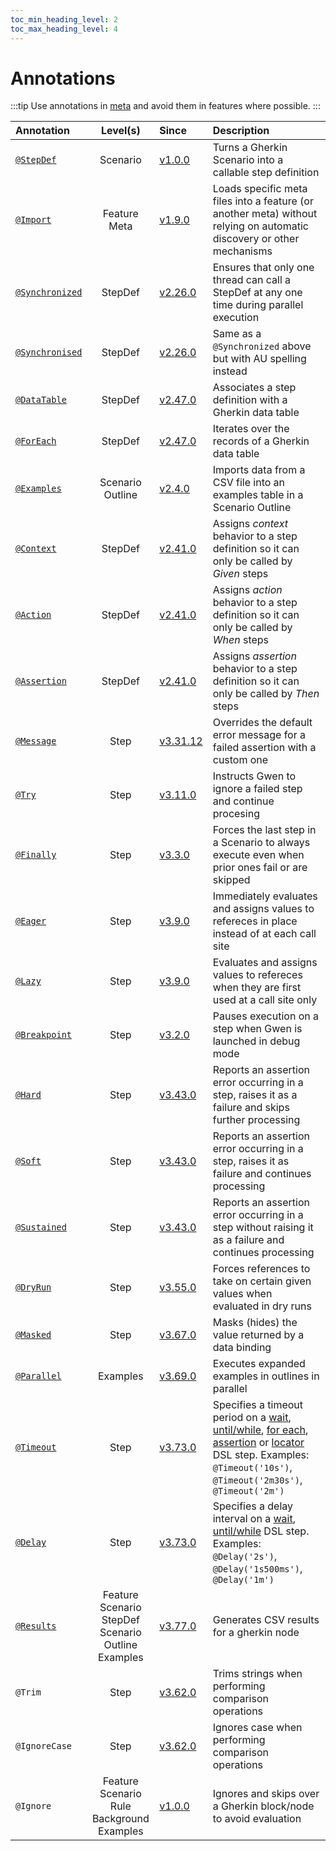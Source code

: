 ```yaml
--- 
toc_min_heading_level: 2
toc_max_heading_level: 4
---
```


# Annotations

:::tip 
Use annotations in [meta](/docs/meta) and avoid them in features where possible.
:::

| Annotation                                                       | Level(s)                                                  | Since                                                                           | Description                                                                                                           |
| :--------------------------------------------------------------- | :-------------------------------------------------------: | :------------------------------------------------------------------------------ | :-------------------------------------------------------------------------------------------------------------------- |
| [`@StepDef`](/docs/meta#stepdefs)                                | Scenario                                                  | [v1.0.0](https://github.com/gwen-interpreter/gwen-web/releases/tag/v1.0.0)      | Turns a Gherkin Scenario into a callable step definition                                                              |
| [`@Import`](/docs/meta#import-strategy)                          | Feature<br/>Meta                                          | [v1.9.0](https://github.com/gwen-interpreter/gwen-web/releases/tag/v1.9.0)      | Loads specific meta files into a feature (or another meta) without relying on automatic discovery or other mechanisms |
| [`@Synchronized`](/docs/meta#synchronized-stepdefs)              | StepDef                                                   | [v2.26.0](https://github.com/gwen-interpreter/gwen-web/releases/tag/v2.26.0)    | Ensures that only one thread can call a StepDef at any one time during parallel execution                             |
| [`@Synchronised`](/docs/meta#synchronized-stepdefs)              | StepDef                                                   | [v2.26.0](https://github.com/gwen-interpreter/gwen-web/releases/tag/v2.26.0)    | Same as a `@Synchronized` above but with AU spelling instead                                                          |
| [`@DataTable`](/docs/data-tables)                                | StepDef                                                   | [v2.47.0](https://github.com/gwen-interpreter/gwen-web/releases/tag/v2.47.0)    | Associates a step definition with a Gherkin data table                                                                |
| [`@ForEach`](/docs/data-tables)                                  | StepDef                                                   | [v2.47.0](https://github.com/gwen-interpreter/gwen-web/releases/tag/v2.47.0)    | Iterates over the records of a Gherkin data table                                                                     |
| [`@Examples`](/docs/data-feeds#examples-annotation)              | Scenario Outline                                          | [v2.4.0](https://github.com/gwen-interpreter/gwen-web/releases/tag/v2.4.0)      | Imports data from a CSV file into an examples table in a Scenario Outline                                             |
| [`@Context`](/docs#behavioural-rules-and-semantics)              | StepDef                                                   | [v2.41.0](https://github.com/gwen-interpreter/gwen-web/releases/tag/v2.41.0)    | Assigns *context* behavior to a step definition so it can only be called by *Given* steps                             |
| [`@Action`](/docs#behavioural-rules-and-semantics)               | StepDef                                                   | [v2.41.0](https://github.com/gwen-interpreter/gwen-web/releases/tag/v2.41.0)    | Assigns *action* behavior to a step definition so it can only be called by *When* steps                               |
| [`@Assertion`](/docs#behavioural-rules-and-semantics)            | StepDef                                                   | [v2.41.0](https://github.com/gwen-interpreter/gwen-web/releases/tag/v2.41.0)    | Assigns *assertion* behavior to a step definition so it can only be called by *Then* steps                            |
| [`@Message`](/docs/assertions#message-annotation)                | Step                                                      | [v3.31.12](https://github.com/gwen-interpreter/gwen-web/releases/tag/v3.31.12)  | Overrides the default error message for a failed assertion with a custom one                                          |
| [`@Try`](/docs/try-steps)                                        | Step                                                      | [v3.11.0](https://github.com/gwen-interpreter/gwen-web/releases/tag/v3.11.0)    | Instructs Gwen to ignore a failed step and continue procesing                                                         |
| [`@Finally`](/docs/finally-steps)                                | Step                                                      | [v3.3.0](https://github.com/gwen-interpreter/gwen-web/releases/tag/v3.3.0)      | Forces the last step in a Scenario to always execute even when prior ones fail or are skipped                         |
| [`@Eager`](/docs/eager-or-lazy#eager)                            | Step                                                      | [v3.9.0](https://github.com/gwen-interpreter/gwen-web/releases/tag/v3.9.0)      | Immediately evaluates and assigns values to refereces in place instead of at each call site                           |
| [`@Lazy`](/docs/eager-or-lazy#lazy)                              | Step                                                      | [v3.9.0](https://github.com/gwen-interpreter/gwen-web/releases/tag/v3.9.0)      | Evaluates and assigns values to refereces when they are first used at a call site only                                |
| [`@Breakpoint`](/docs/repl#breakpoints)                          | Step                                                      | [v3.2.0](https://github.com/gwen-interpreter/gwen-web/releases/tag/v3.2.0)      | Pauses execution on a step when Gwen is launched in debug mode                                                        |
| [`@Hard`](/docs/assertions#hard-assertions-default)              | Step                                                      | [v3.43.0](https://github.com/gwen-interpreter/gwen-web/releases/tag/v3.43.0)    | Reports an assertion error occurring in a step, raises it as a failure and skips further processing                   |
| [`@Soft`](/docs/assertions#soft-assertions)                      | Step                                                      | [v3.43.0](https://github.com/gwen-interpreter/gwen-web/releases/tag/v3.43.0)    | Reports an assertion error occurring in a step, raises it as failure and continues processing                         |
| [`@Sustained`](/docs/assertions#sustained-assertions)            | Step                                                      | [v3.43.0](https://github.com/gwen-interpreter/gwen-web/releases/tag/v3.43.0)    | Reports an assertion error occurring in a step without raising it as a failure and continues processing               |
| [`@DryRun`](/docs/dry-run#dryrun-annotations)                    | Step                                                      | [v3.55.0](https://github.com/gwen-interpreter/gwen-web/releases/tag/v3.55.0)    | Forces references to take on certain given values when evaluated in dry runs                                          |
| [`@Masked`](/docs/settings#masked-data-bindings)                 | Step                                                      | [v3.67.0](https://github.com/gwen-interpreter/gwen-web/releases/tag/v3.67.0)    | Masks (hides) the value returned by a data binding                                                                    |
| [`@Parallel`](/docs/parallel#parallel-scenario-outline-examples) | Examples                                                  | [v3.69.0](https://github.com/gwen-interpreter/gwen-web/releases/tag/v3.69.0)    | Executes expanded examples in outlines in parallel                                                                    |
| [`@Timeout`](/docs/locator-level-timeouts#timeout-annotations)   | Step                                                      | [v3.73.0](https://github.com/gwen-interpreter/gwen-web/releases/tag/v3.73.0)    | Specifies a timeout period on a [wait](/docs/dsl#sleeps-and-waits), [until/while](/docs/dsl#untilwhile), [for each](/docs/dsl#foreach), [assertion](/docs/dsl#assertions) or [locator](/docs/dsl#element-locators) DSL step. Examples: `@Timeout('10s')`, `@Timeout('2m30s')`, `@Timeout('2m')` |
| [`@Delay`](/docs/locator-level-timeouts#delay-annotation)        | Step                                                      | [v3.73.0](https://github.com/gwen-interpreter/gwen-web/releases/tag/v3.73.0)    | Specifies a delay interval on a [wait](/docs/dsl#sleeps-and-waits), [until/while](/docs/dsl#untilwhile) DSL step. Examples: `@Delay('2s')`, `@Delay('1s500ms')`, `@Delay('1m')` |
| [`@Results`](/docs/reports/csv#results-annotation)               | Feature<br/>Scenario<br/>StepDef<br/>Scenario Outline<br/>Examples  | [v3.77.0](https://github.com/gwen-interpreter/gwen-web/releases/tag/v3.77.0)    | Generates CSV results for a gherkin node                                                                              |
| `@Trim`                                                          | Step                                                      | [v3.62.0](https://github.com/gwen-interpreter/gwen-web/releases/tag/v3.62.0)    | Trims strings when performing comparison operations                                                                   |
| `@IgnoreCase`                                                    | Step                                                      | [v3.62.0](https://github.com/gwen-interpreter/gwen-web/releases/tag/v3.62.0)    | Ignores case when performing comparison operations                                                                    |
| `@Ignore`                                                        | Feature<br/>Scenario<br/>Rule<br/>Background<br/>Examples | [v1.0.0](https://github.com/gwen-interpreter/gwen-web/releases/tag/v1.0.0)      | Ignores and skips over a Gherkin block/node to avoid evaluation                                                       |
